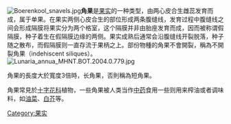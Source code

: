 {{Unreferenced|time=2007-09-23}}
[[File:Boerenkool_snavels.jpg|thumb]]'''角果'''是[[果实|果实]]的一种类型，由两心皮合生雌蕊发育而成，属于单果。在果实两侧心皮合生的部位形成两条腹缝线，发育过程中腹缝线之间会形成隔膜将果实分为两个格室，这个隔膜并非由胎座发育而成，因而被称谓假隔膜，种子着生在假隔膜边缘的两侧。果实成熟后通常会沿腹缝线开裂脱落，种子随之散布，而假隔膜则一直存流于果柄之上。部份物種的角果不會開裂，稱為不開裂角果（indehiscent siliques）。[[File:Lunaria_annua_MHNT.BOT.2004.0.779.jpg|thumb]]

角果的長度大於寬度3倍時，长角果，否則稱為短角果。

角果常見於[[十字花科|十字花科]]植物，一些角果被人类当作[[中药|中药]]食用一些则用来榨油或者调味料，如[[油菜|油菜]]、[[白芥|白芥]]等。
[[Category:果实|Category:果实]]
{{果实}}